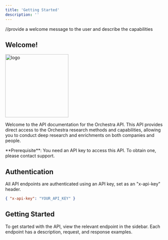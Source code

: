 ```yaml
---
title: 'Getting Started'
description: ''
---
```

//provide a welcome message to the user and describe the capabilities
## Welcome!

<img alt='logo' height="200" src="https://cdn.midjourney.com/8a501d7d-b16f-4f40-ac10-d2f5bce48d40/0_0.png" />

Welcome to the API documentation for the Orchestra API. This API provides direct access to the Orchestra research methods
and capabilities, allowing you to conduct deep research and enrichments on both companies and people.


<Info>
  **Prerequisite**: You need an API key to access this API. To obtain one, please contact support.
</Info>

## Authentication

All API endpoints are authenticated using an API key, set as an "x-api-key" header.

```json
{ "x-api-key": "YOUR_API_KEY" }
```

## Getting Started

To get started with the API, view the relevant endpoint in the sidebar. Each endpoint has a description, request, and response examples.
